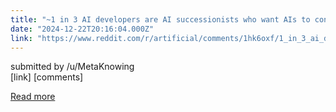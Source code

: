 ```yaml
---
title: "~1 in 3 AI developers are AI successionists who want AIs to control the future"
date: "2024-12-22T20:16:04.000Z"
link: "https://www.reddit.com/r/artificial/comments/1hk6oxf/1_in_3_ai_developers_are_ai_successionists_who/"
---
```


submitted by    /u/MetaKnowing  
 [link]   [comments]

[Read more](https://www.reddit.com/r/artificial/comments/1hk6oxf/1_in_3_ai_developers_are_ai_successionists_who/)
